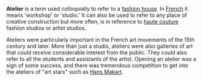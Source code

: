 '''Atelier''' is a term used colloquially to refer to a [[fashion house]].  In [[French language|French]] it means 'workshop' or 'studio.' It can also be used to refer to any place of creative construction but more often, is in reference to [[haute couture]] fashion studios or artist studios.

Ateliers were particularly important in the French art movements of the 15th century and later.  More than just a studio, ateliers were also galleries of art that could receive considerable interest from the public. They could also refer to all the students and assistants of the artist.  Opening an atelier was a sign of some success, and there was tremendous competition to get into the ateliers of "art stars" such as [[Hans Makart]].

{{stub}}